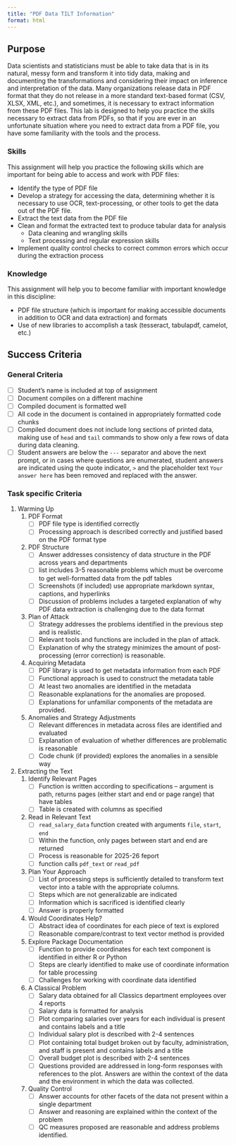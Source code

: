 ```yaml
---
title: "PDF Data TILT Information"
format: html
---
```


## Purpose

Data scientists and statisticians must be able to take data that is in its natural, messy form and transform it into tidy data, making and documenting the transformations and considering their impact on inference and interpretation of the data.
Many organizations release data in PDF format that they do not release in a more standard text-based format (CSV, XLSX, XML, etc.), and sometimes, it is necessary to extract information from these PDF files. 
This lab is designed to help you practice the skills necessary to extract data from PDFs, so that if you are ever in an unfortunate situation where you need to extract data from a PDF file, you have some familiarity with the tools and the process. 

### Skills

This assignment will help you practice the following skills which are important for being able to access and work with PDF files:

- Identify the type of PDF file
- Develop a strategy for accessing the data, determining whether it is necessary to use OCR, text-processing, or other tools to get the data out of the PDF file. 
- Extract the text data from the PDF file
- Clean and format the extracted text to produce tabular data for analysis
    - Data cleaning and wrangling skills
    - Text processing and regular expression skills
- Implement quality control checks to correct common errors which occur during the extraction process

### Knowledge

This assignment will help you to become familiar with important knowledge in this discipline:

- PDF file structure (which is important for making accessible documents in addition to OCR and data extraction) and formats
- Use of new libraries to accomplish a task (tesseract, tabulapdf, camelot, etc.)



## Success Criteria

### General Criteria

- [ ] Student's name is included at top of assignment
- [ ] Document compiles on a different machine
- [ ] Compiled document is formatted well
- [ ] All code in the document is contained in appropriately formatted code chunks
- [ ] Compiled document does not include long sections of printed data, making use of `head` and `tail` commands to show only a few rows of data during data cleaning.
- [ ] Student answers are below the `---` separator and above the next prompt, or in cases where questions are enumerated, student answers are indicated using the quote indicator, `> ` and the placeholder text `Your answer here` has been removed and replaced with the answer. 


### Task specific Criteria

1. Warming Up
    1. PDF Format
        - [ ] PDF file type is identified correctly
        - [ ] Processing approach is described correctly and justified based on the PDF format type
    2. PDF Structure
        - [ ] Answer addresses consistency of data structure in the PDF across years and departments
        - [ ] list includes 3-5 reasonable problems which must be overcome to get well-formatted data from the pdf tables
        - [ ] Screenshots (if included) use appropriate markdown syntax, captions, and hyperlinks
        - [ ] Discussion of problems includes a targeted explanation of why PDF data extraction is challenging due to the data format
    3. Plan of Attack
        - [ ] Strategy addresses the problems identified in the previous step and is realistic. 
        - [ ] Relevant tools and functions are included in the plan of attack.
        - [ ] Explanation of why the strategy minimizes the amount of post-processing (error correction) is reasonable. 
    4. Acquiring Metadata
        - [ ] PDF library is used to get metadata information from each PDF
        - [ ] Functional approach is used to construct the metadata table
        - [ ] At least two anomalies are identified in the metadata
        - [ ] Reasonable explanations for the anomalies are proposed. 
        - [ ] Explanations for unfamiliar components of the metadata are provided.
    5. Anomalies and Strategy Adjustments
        - [ ] Relevant differences in metadata across files are identified and evaluated
        - [ ] Explanation of evaluation of whether differences are problematic is reasonable
        - [ ] Code chunk (if provided) explores the anomalies in a sensible way
2. Extracting the Text
    1. Identify Relevant Pages
        - [ ] Function is written according to specifications -- argument is path, returns pages (either start and end or page range) that have tables
        - [ ] Table is created with columns as specified
        
    2. Read in Relevant Text
        - [ ] `read_salary_data` function created with arguments `file`, `start`, `end`
        - [ ] Within the function, only pages between start and end are returned
        - [ ] Process is reasonable for 2025-26 feport
        - [ ] function calls `pdf_text` or `read_pdf`
    3. Plan Your Approach
        - [ ] List of processing steps is sufficiently detailed to transform text vector into a table with the appropriate columns.
        - [ ] Steps which are not generalizable are indicated
        - [ ] Information which is sacrificed is identified clearly
        - [ ] Answer is properly formatted
    4. Would Coordinates Help?
        - [ ] Abstract idea of coordinates for each piece of text is explored
        - [ ] Reasonable compare/contrast to text vector method is provided
    5. Explore Package Documentation
        - [ ] Function to provide coordinates for each text component is identified in either R or Python
        - [ ] Steps are clearly identified to make use of coordinate information for table processing
        - [ ] Challenges for working with coordinate data identified
    6. A Classical Problem
        - [ ] Salary data obtained for all Classics department employees over 4 reports
        - [ ] Salary data is formatted for analysis
        - [ ] Plot comparing salaries over years for each individual is present and contains labels and a title
        - [ ] Individual salary plot is described with 2-4 sentences
        - [ ] Plot containing total budget broken out by faculty, administration, and staff  is present and contains labels and a title
        - [ ] Overall budget plot is described with 2-4 sentences
        - [ ] Questions provided are addressed in long-form responses with references to the plot. Answers are within the context of the data and the environment in which the data was collected.
    7. Quality Control
        - [ ] Answer accounts for other facets of the data not present within a single department
        - [ ] Answer and reasoning are explained within the context of the problem
        - [ ] QC measures proposed are reasonable and address problems identified. 
